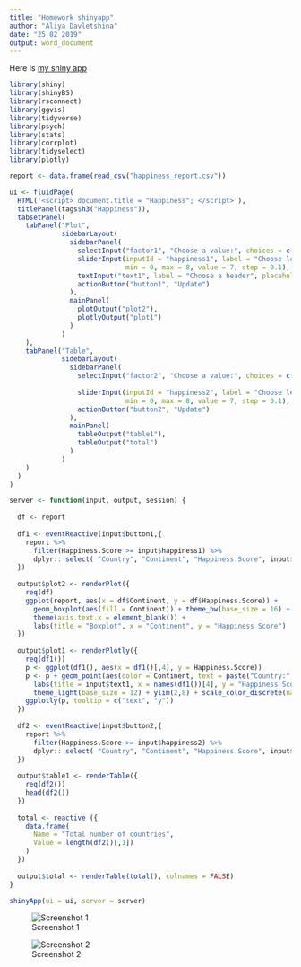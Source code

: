 ```yaml
---
title: "Homework shinyapp"
author: "Aliya Davletshina"
date: "25 02 2019"
output: word_document
---
```


Here is [my shiny app](https://aliyaadav.shinyapps.io/Source/) 

``` r
library(shiny)
library(shinyBS)
library(rsconnect)
library(ggvis)
library(tidyverse)
library(psych)
library(stats)
library(corrplot)
library(tidyselect)
library(plotly)

report <- data.frame(read_csv("happiness_report.csv"))

ui <- fluidPage(
  HTML('<script> document.title = "Happiness"; </script>'),
  titlePanel(tags$h3("Happiness")), 
  tabsetPanel(
    tabPanel("Plot", 
             sidebarLayout(
               sidebarPanel(
                 selectInput("factor1", "Choose a value:", choices = c("GDPpc", "Family","Life.Expectancy","Freedom", "Generosity", "Trust"), selected = "Family"), 
                 sliderInput(inputId = "happiness1", label = "Choose level of happiness", 
                             min = 0, max = 8, value = 7, step = 0.1),
                 textInput("text1", label = "Choose a header", placeholder = "E.g. a graph"),
                 actionButton("button1", "Update")
               ),
               mainPanel(
                 plotOutput("plot2"), 
                 plotlyOutput("plot1")
               )
             )
    ),
    tabPanel("Table", 
             sidebarLayout(
               sidebarPanel(
                 selectInput("factor2", "Choose a value:", choices = c("GDPpc", "Family","Life.Expectancy", 
                                                                       "Freedom", "Generosity", "Trust"), selected = "Family"), 
                 sliderInput(inputId = "happiness2", label = "Choose level of happiness", 
                             min = 0, max = 8, value = 7, step = 0.1), 
                 actionButton("button2", "Update")
               ),
               mainPanel(
                 tableOutput("table1"), 
                 tableOutput("total")
               )
             )
    )
  )
)

server <- function(input, output, session) {
  
  df <- report
  
  df1 <- eventReactive(input$button1,{
    report %>%
      filter(Happiness.Score >= input$happiness1) %>%
      dplyr:: select( "Country", "Continent", "Happiness.Score", input$factor1, "GDPpc")
  })
  
  output$plot2 <- renderPlot({
    req(df)
    ggplot(report, aes(x = df$Continent, y = df$Happiness.Score)) +
      geom_boxplot(aes(fill = Continent)) + theme_bw(base_size = 16) +
      theme(axis.text.x = element_blank()) +
      labs(title = "Boxplot", x = "Continent", y = "Happiness Score")
  })
  
  output$plot1 <- renderPlotly({
    req(df1())
    p <- ggplot(df1(), aes(x = df1()[,4], y = Happiness.Score))
    p <- p + geom_point(aes(color = Continent, text = paste("Country:", df1()[,1])), size = 2, alpha = 0.6) + 
      labs(title = input$text1, x = names(df1())[4], y = "Happiness Score") + 
      theme_light(base_size = 12) + ylim(2,8) + scale_color_discrete(name = "Continent") 
    ggplotly(p, tooltip = c("text", "y"))
  })
  
  df2 <- eventReactive(input$button2,{
    report %>%
      filter(Happiness.Score >= input$happiness2) %>%
      dplyr:: select( "Country", "Continent", "Happiness.Score", input$factor2, "GDPpc")
  })
  
  output$table1 <- renderTable({
    req(df2())
    head(df2())
  })
  
  total <- reactive ({
    data.frame(
      Name = "Total number of countries", 
      Value = length(df2()[,1])
    )
  })
  
  output$total <- renderTable(total(), colnames = FALSE)
}

shinyApp(ui = ui, server = server)
```



![Screenshot 1](Shinyapp_1.png)


![Screenshot 2](Shinyapp_2.png)

